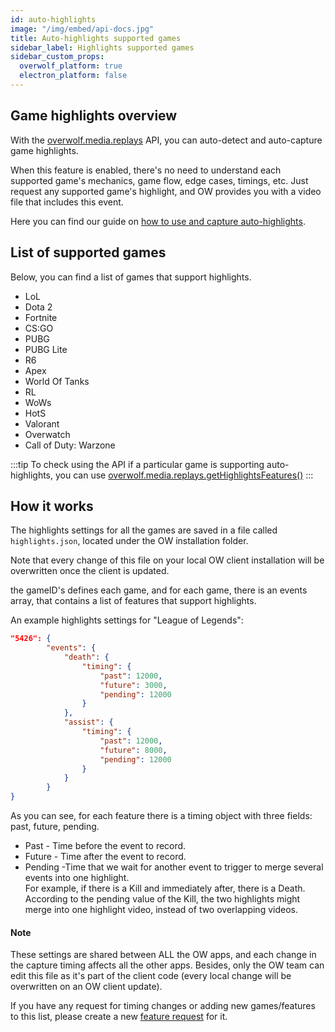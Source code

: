 ```yaml
---
id: auto-highlights
image: "/img/embed/api-docs.jpg"
title: Auto-highlights supported games
sidebar_label: Highlights supported games
sidebar_custom_props:
  overwolf_platform: true
  electron_platform: false
---
```


## Game highlights overview

With the [overwolf.media.replays](../replays) API, you can auto-detect and auto-capture game highlights.

When this feature is enabled, there's no need to understand each supported game's mechanics, game flow, edge cases, timings, etc. Just request any supported game's highlight, and OW provides you with a video file that includes this event.

Here you can find our guide on [how to use and capture auto-highlights](/topics/best-practices/video-capture#using-overwolfmediareplays).

## List of supported games

Below, you can find a list of games that support highlights.  

* LoL
* Dota 2
* Fortnite
* CS:GO
* PUBG
* PUBG Lite
* R6
* Apex
* World Of Tanks
* RL
* WoWs
* HotS
* Valorant
* Overwatch
* Call of Duty: Warzone

:::tip
To check using the API if a particular game is supporting auto-highlights, you can use [overwolf.media.replays.getHighlightsFeatures()](../replays#gethighlightsfeaturesgameid-callback)
:::

## How it works

The highlights settings for all the games are saved in a file called `highlights.json`, located under the OW installation folder. 

Note that every change of this file on your local OW client installation will be overwritten once the client is updated.

the gameID's defines each game, and for each game, there is an events array, that contains a list of features that support highlights.

An example highlights settings for "League of Legends":


```json
"5426": { 
		"events": {
			"death": {
				"timing": {
					"past": 12000,
					"future": 3000,
					"pending": 12000
				}
			},
			"assist": {
				"timing": {
					"past": 12000,
					"future": 8000,
					"pending": 12000
			 	}
			}
		}
}
```

As you can see, for each feature there is a timing object with three fields: past, future, pending.

* Past - Time before the event to record.
* Future - Time after the event to record.
* Pending -Time that we wait for another event to trigger to merge several events into one highlight.  
  For example, if there is a Kill and immediately after, there is a Death. According to the pending value of the Kill, the two highlights might merge into one highlight video, instead of two overlapping videos.

#### Note 

These settings are shared between ALL the OW apps, and each change in the capture timing affects all the other apps. Besides, only the OW team can edit this file as it's part of the client code (every local change will be overwritten on an OW client update).

If you have any request for timing changes or adding new games/features to this list, please create a new [feature request](/support/request-a-feature) for it.